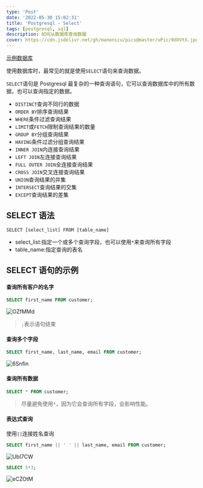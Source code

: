 ```yaml
---
type: 'Post'
date: '2022-05-30 15:02:31'
title: 'Postgresql - Select'
tags: [postgresql, sql]
description: 如何从数据库查询数据
cover: https://cdn.jsdelivr.net/gh/manonicu/pics@master/uPic/0dXVtX.jpg
---
```


[示例数据库](https://cdn.jsdelivr.net/gh/manonicu/pics@master/uPic/dvdrental.zip)

使用数据库时，最常见的就是使用`SELECT`语句来查询数据。

`SELECT`语句是 Postgresql 最复杂的一种查询语句，它可以查询数据库中的所有数据，也可以查询指定的数据。

- `DISTINCT`查询不同行的数据
- `ORDER BY`排序查询结果
- `WHERE`条件过滤查询结果
- `LIMIT`或`FETCH`限制查询结果的数量
- `GROUP BY`分组查询结果
- `HAVING`条件过滤分组查询结果
- `INNER JOIN`内连接查询结果
- `LEFT JOIN`左连接查询结果
- `FULL OUTER JOIN`全连接查询结果
- `CROSS JOIN`交叉连接查询结果
- `UNION`查询结果的并集
- `INTERSECT`查询结果的交集
- `EXCEPT`查询结果的差集

## SELECT 语法

`SELECT [select_list] FROM [table_name]`

- select_list:指定一个或多个查询字段，也可以使用`*`来查询所有字段
- table_name:指定查询的表名

## SELECT 语句的示例

#### 查询所有客户的名字

```sql
SELECT first_name FROM customer;
```

![OZfMMd](https://cdn.jsdelivr.net/gh/manonicu/pics@master/uPic/OZfMMd.jpg)

> `;`表示语句结束

#### 查询多个字段

```sql
SELECT first_name, last_name, email FROM customer;
```

![6Snfin](https://cdn.jsdelivr.net/gh/manonicu/pics@master/uPic/6Snfin.jpg)

#### 查询所有数据

```sql
SELECT * FROM customer;
```

> 尽量避免使用`*`，因为它会查询所有字段，会影响性能。

#### 表达式查询

使用`||`连接姓名查询

```sql
SELECT first_name || ' ' || last_name, email FROM customer;
```

![UbI7CW](https://cdn.jsdelivr.net/gh/manonicu/pics@master/uPic/UbI7CW.jpg)

```sql
SELECT 5*3;
```

![eCZOtM](https://cdn.jsdelivr.net/gh/manonicu/pics@master/uPic/eCZOtM.jpg)
